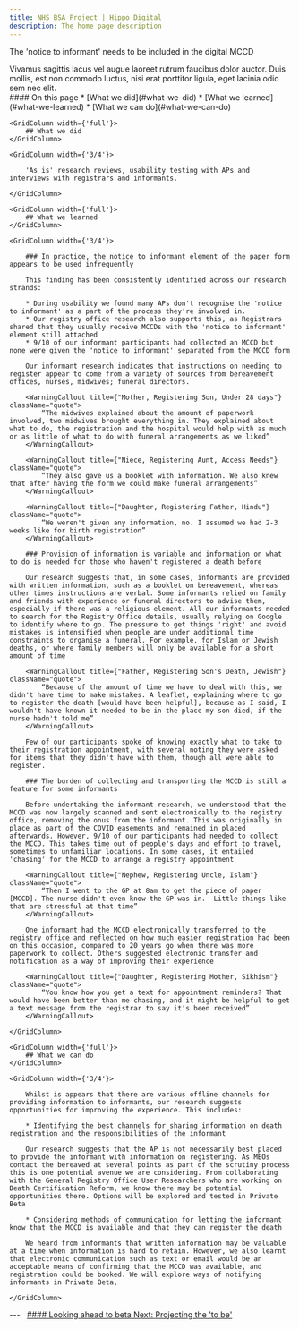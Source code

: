 ```yaml
---
title: NHS BSA Project | Hippo Digital
description: The home page description
---
```


<Heading caption='Challenging our riskiest assumptions' tag='h1'>The 'notice to informant' needs to be included in the digital MCCD</Heading>

<GridRow>
    <GridColumn width={'2/3'}>
        <LeadParagraph>
            Vivamus sagittis lacus vel augue laoreet rutrum faucibus dolor auctor. Duis mollis, est non commodo luctus, nisi erat porttitor ligula, eget lacinia odio sem nec elit.
        </LeadParagraph>
    </GridColumn>
    <GridColumn width={'1/3'}>
        <nav className="in-page-nav">
            #### On this page
            * [What we did](#what-we-did)
            * [What we learned](#what-we-learned)
            * [What we can do](#what-we-can-do)
        </nav>
    </GridColumn>
</GridRow>

<GridRow>

    <GridColumn width={'full'}>
        ## What we did
    </GridColumn>
    
    <GridColumn width={'3/4'}>
        
        'As is' research reviews, usability testing with APs and interviews with registrars and informants.

    </GridColumn>
    
</GridRow>

<GridRow>

    <GridColumn width={'full'}>
        ## What we learned
    </GridColumn>
    
    <GridColumn width={'3/4'}>

        ### In practice, the notice to informant element of the paper form appears to be used infrequently 

        This finding has been consistently identified across our research strands: 

        * During usability we found many APs don't recognise the 'notice to informant' as a part of the process they're involved in.
        * Our registry office research also supports this, as Registrars shared that they usually receive MCCDs with the 'notice to informant' element still attached
        * 9/10 of our informant participants had collected an MCCD but none were given the 'notice to informant' separated from the MCCD form

        Our informant research indicates that instructions on needing to register appear to come from a variety of sources from bereavement offices, nurses, midwives; funeral directors.  

        <WarningCallout title={"Mother, Registering Son, Under 28 days"} className="quote">
            “The midwives explained about the amount of paperwork involved, two midwives brought everything in. They explained about what to do, the registration and the hospital would help with as much or as little of what to do with funeral arrangements as we liked”
        </WarningCallout>

        <WarningCallout title={"Niece, Registering Aunt, Access Needs"} className="quote">
            “They also gave us a booklet with information. We also knew that after having the form we could make funeral arrangements”
        </WarningCallout>

        <WarningCallout title={"Daughter, Registering Father, Hindu"} className="quote">
            “We weren't given any information, no. I assumed we had 2-3 weeks like for birth registration”
        </WarningCallout>

        ### Provision of information is variable and information on what to do is needed for those who haven't registered a death before 

        Our research suggests that, in some cases, informants are provided with written information, such as a booklet on bereavement, whereas other times instructions are verbal. Some informants relied on family and friends with experience or funeral directors to advise them, especially if there was a religious element. All our informants needed to search for the Registry Office details, usually relying on Google to identify where to go. The pressure to get things 'right' and avoid mistakes is intensified when people are under additional time constraints to organise a funeral. For example, for Islam or Jewish deaths, or where family members will only be available for a short amount of time 

        <WarningCallout title={"Father, Registering Son's Death, Jewish"} className="quote">
            “Because of the amount of time we have to deal with this, we didn't have time to make mistakes. A leaflet, explaining where to go to register the death [would have been helpful], because as I said, I wouldn't have known it needed to be in the place my son died, if the nurse hadn't told me”
        </WarningCallout>

        Few of our participants spoke of knowing exactly what to take to their registration appointment, with several noting they were asked for items that they didn't have with them, though all were able to register.

        ### The burden of collecting and transporting the MCCD is still a feature for some informants 

        Before undertaking the informant research, we understood that the MCCD was now largely scanned and sent electronically to the registry office, removing the onus from the informant. This was originally in place as part of the COVID easements and remained in placed afterwards. However, 9/10 of our participants had needed to collect the MCCD. This takes time out of people's days and effort to travel, sometimes to unfamiliar locations. In some cases, it entailed 'chasing' for the MCCD to arrange a registry appointment 

        <WarningCallout title={"Nephew, Registering Uncle, Islam"} className="quote">
            “Then I went to the GP at 8am to get the piece of paper [MCCD]. The nurse didn't even know the GP was in.  Little things like that are stressful at that time”
        </WarningCallout>

        One informant had the MCCD electronically transferred to the registry office and reflected on how much easier registration had been on this occasion, compared to 20 years go when there was more paperwork to collect. Others suggested electronic transfer and notification as a way of improving their experience 

        <WarningCallout title={"Daughter, Registering Mother, Sikhism"} className="quote">
            “You know how you get a text for appointment reminders? That would have been better than me chasing, and it might be helpful to get a text message from the registrar to say it's been received”
        </WarningCallout>

    </GridColumn>

</GridRow>

<GridRow>

    <GridColumn width={'full'}>
        ## What we can do
    </GridColumn>
    
    <GridColumn width={'3/4'}>

        Whilst is appears that there are various offline channels for providing information to informants, our research suggests opportunities for improving the experience. This includes: 

        * Identifying the best channels for sharing information on death registration and the responsibilities of the informant 

        Our research suggests that the AP is not necessarily best placed to provide the informant with information on registering. As MEOs contact the bereaved at several points as part of the scrutiny process this is one potential avenue we are considering. From collaborating with the General Registry Office User Researchers who are working on Death Certification Reform, we know there may be potential opportunities there. Options will be explored and tested in Private Beta 

        * Considering methods of communication for letting the informant know that the MCCD is available and that they can register the death 

        We heard from informants that written information may be valuable at a time when information is hard to retain. However, we also learnt that electronic communication such as text or email would be an acceptable means of confirming that the MCCD was available, and registration could be booked. We will explore ways of notifying informants in Private Beta, 

    </GridColumn>

</GridRow>

<GridRow>
    <GridColumn width={'full'}>
        ---
    </GridColumn>
</GridRow>
<GridRow>
    <GridColumn width={'1/2'}>
        &nbsp;
    </GridColumn>
    <GridColumn width={'1/2'}>
        <a className="next-page" href="/beta/to-be">
            #### Looking ahead to beta
            Next: <span>Projecting the 'to be'</span>
        </a>
    </GridColumn>
</GridRow>

